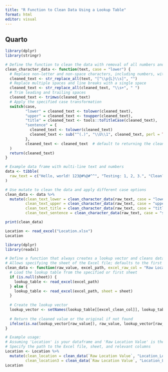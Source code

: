 ```yaml
---
title: "R Function to Clean Data Using a Lookup Table"
format: html
editor: visual
---
```


## Quarto

```r
library(dplyr)
library(stringr)

# Define the function to clean the data with removal of all numbers and special characters
clean_character_data <- function(text, case = "lower") {
  # Replace non-letter and non-space characters, including numbers, with nothing
  cleaned_text <- str_replace_all(text, "[^\\p{L}\\s]", "")
  # Replace multiple spaces and line breaks with a single space
  cleaned_text <- str_replace_all(cleaned_text, "\\s+", " ")
  # Trim leading and trailing spaces
  cleaned_text <- trimws(cleaned_text)
  # Apply the specified case transformation
  switch(case,
         "lower" = cleaned_text <- tolower(cleaned_text),
         "upper" = cleaned_text <- toupper(cleaned_text),
         "title" = cleaned_text <- tools::toTitleCase(cleaned_text),
         "sentence" = {
           cleaned_text <- tolower(cleaned_text)
           cleaned_text <- sub("^(.)", "\\U\\1", cleaned_text, perl = TRUE)
         },
         cleaned_text <- cleaned_text  # default to returning the cleaned text as is if no case match
  )
  return(cleaned_text)
}

# Example data frame with multi-line text and numbers
data <- tibble(
  raw_text = c("Hello, world! 123@#%@#^^", "Testing: 1, 2, 3.", "Clean? data! New line 456!")
)

# Use mutate to clean the data and apply different case options
clean_data <- data %>%
  mutate(clean_text_lower = clean_character_data(raw_text, case = "lower"),
         clean_text_upper = clean_character_data(raw_text, case = "upper"),
         clean_text_title = clean_character_data(raw_text, case = "title"),
         clean_text_sentence = clean_character_data(raw_text, case = "sentence"))

print(clean_data)


```





```r
Location <- read_excel("Location.xlsx")
Location
```






```r
library(dplyr)
library(readxl)

# Define a function that always creates a lookup vector and cleans data
# Allows specifying the sheet of the Excel file; defaults to the first sheet if not specified
clean_data <- function(raw_value, excel_path, excel_raw_col = "Raw Location Value", excel_clean_col = "Clean Location Value", sheet = NULL) {
  # Load the lookup table from the specified or first sheet
  if (is.null(sheet)) {
    lookup_table <- read_excel(excel_path)
  } else {
    lookup_table <- read_excel(excel_path, sheet = sheet)
  }
  
  # Create the lookup vector
  lookup_vector <- setNames(lookup_table[[excel_clean_col]], lookup_table[[excel_raw_col]])
  
  # Return the cleaned value or the original if not found
  ifelse(is.na(lookup_vector[raw_value]), raw_value, lookup_vector[raw_value])
}

# Example usage:
# Assuming 'Location' is your dataframe and 'Raw Location Value' is the column to clean
# Specify the path to the Excel file, sheet, and relevant columns
Location <- Location %>%
  mutate(clean_location = clean_data(`Raw Location Value`, "Location_Lookup_Table.xlsx"),
         clean_location3 = clean_data(`Raw Location Value`, "Location_Lookup_Table.xlsx", sheet = 1))
Location
```

